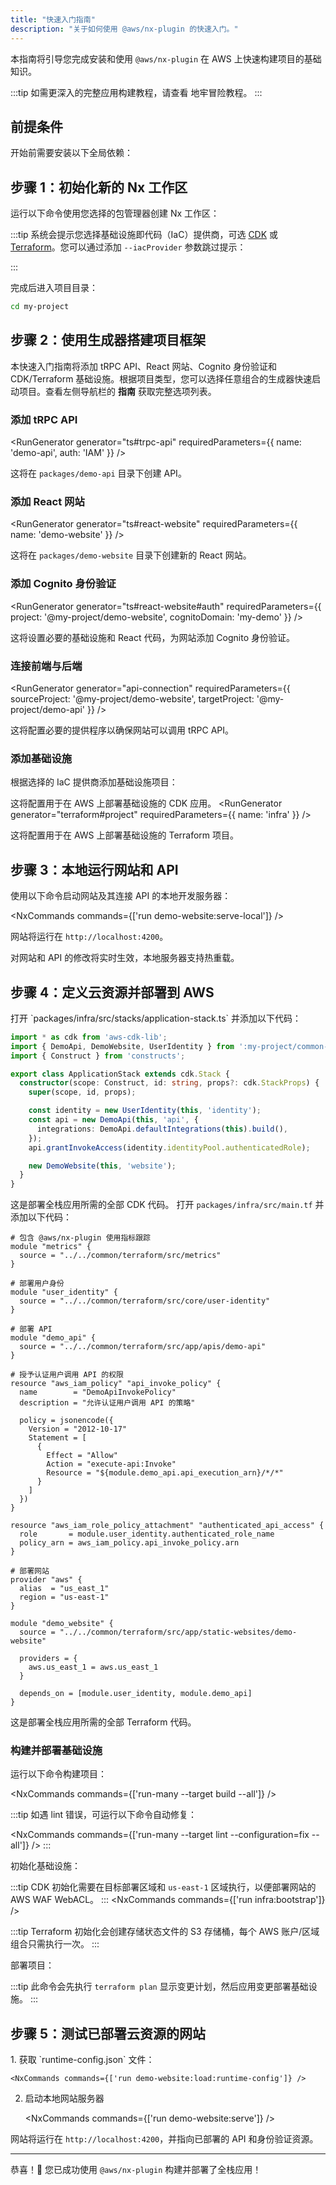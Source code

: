 ```yaml
---
title: "快速入门指南"
description: "关于如何使用 @aws/nx-plugin 的快速入门。"
---
```





本指南将引导您完成安装和使用 `@aws/nx-plugin` 在 AWS 上快速构建项目的基础知识。

:::tip
如需更深入的完整应用构建教程，请查看 <Link path="get_started/tutorials/dungeon-game/overview">地牢冒险教程</Link>。
:::

## 前提条件

开始前需要安装以下全局依赖：

<Snippet name="prerequisites" />

## 步骤 1：初始化新的 Nx 工作区

运行以下命令使用您选择的包管理器创建 Nx 工作区：

<CreateNxWorkspaceCommand workspace="my-project" />

:::tip
系统会提示您选择基础设施即代码（IaC）提供商，可选 [CDK](https://docs.aws.amazon.com/cdk/) 或 [Terraform](https://developer.hashicorp.com/terraform)。您可以通过添加 `--iacProvider` 参数跳过提示：

<Infrastructure>
<Fragment slot="cdk">
<CreateNxWorkspaceCommand workspace="my-project" iacProvider="CDK" />
</Fragment>
<Fragment slot="terraform">
<CreateNxWorkspaceCommand workspace="my-project" iacProvider="Terraform" />
</Fragment>
</Infrastructure>
:::

完成后进入项目目录：

```sh
cd my-project
```

## 步骤 2：使用生成器搭建项目框架

本快速入门指南将添加 tRPC API、React 网站、Cognito 身份验证和 CDK/Terraform 基础设施。根据项目类型，您可以选择任意组合的生成器快速启动项目。查看左侧导航栏的 __指南__ 获取完整选项列表。

### 添加 tRPC API

<RunGenerator generator="ts#trpc-api" requiredParameters={{ name: 'demo-api', auth: 'IAM' }} />

这将在 `packages/demo-api` 目录下创建 API。

### 添加 React 网站

<RunGenerator generator="ts#react-website" requiredParameters={{ name: 'demo-website' }} />

这将在 `packages/demo-website` 目录下创建新的 React 网站。

### 添加 Cognito 身份验证

<RunGenerator generator="ts#react-website#auth" requiredParameters={{ project: '@my-project/demo-website', cognitoDomain: 'my-demo' }} />

这将设置必要的基础设施和 React 代码，为网站添加 Cognito 身份验证。

### 连接前端与后端

<RunGenerator generator="api-connection" requiredParameters={{ sourceProject: '@my-project/demo-website', targetProject: '@my-project/demo-api' }} />

这将配置必要的提供程序以确保网站可以调用 tRPC API。

### 添加基础设施

根据选择的 IaC 提供商添加基础设施项目：

<Infrastructure>
<Fragment slot="cdk">
<RunGenerator generator="ts#infra" requiredParameters={{ name: 'infra' }} />

这将配置用于在 AWS 上部署基础设施的 CDK 应用。
</Fragment>
<Fragment slot="terraform">
<RunGenerator generator="terraform#project" requiredParameters={{ name: 'infra' }} />

这将配置用于在 AWS 上部署基础设施的 Terraform 项目。
</Fragment>
</Infrastructure>

## 步骤 3：本地运行网站和 API

使用以下命令启动网站及其连接 API 的本地开发服务器：

<NxCommands commands={['run demo-website:serve-local']} />

网站将运行在 `http://localhost:4200`。

对网站和 API 的修改将实时生效，本地服务器支持热重载。

## 步骤 4：定义云资源并部署到 AWS

<Infrastructure>
<Fragment slot="cdk">
打开 `packages/infra/src/stacks/application-stack.ts` 并添加以下代码：

```typescript
import * as cdk from 'aws-cdk-lib';
import { DemoApi, DemoWebsite, UserIdentity } from ':my-project/common-constructs';
import { Construct } from 'constructs';

export class ApplicationStack extends cdk.Stack {
  constructor(scope: Construct, id: string, props?: cdk.StackProps) {
    super(scope, id, props);

    const identity = new UserIdentity(this, 'identity');
    const api = new DemoApi(this, 'api', {
      integrations: DemoApi.defaultIntegrations(this).build(),
    });
    api.grantInvokeAccess(identity.identityPool.authenticatedRole);

    new DemoWebsite(this, 'website');
  }
}
```

这是部署全栈应用所需的全部 CDK 代码。
</Fragment>
<Fragment slot="terraform">
打开 `packages/infra/src/main.tf` 并添加以下代码：

```hcl
# 包含 @aws/nx-plugin 使用指标跟踪
module "metrics" {
  source = "../../common/terraform/src/metrics"
}

# 部署用户身份
module "user_identity" {
  source = "../../common/terraform/src/core/user-identity"
}

# 部署 API
module "demo_api" {
  source = "../../common/terraform/src/app/apis/demo-api"
}

# 授予认证用户调用 API 的权限
resource "aws_iam_policy" "api_invoke_policy" {
  name        = "DemoApiInvokePolicy"
  description = "允许认证用户调用 API 的策略"

  policy = jsonencode({
    Version = "2012-10-17"
    Statement = [
      {
        Effect = "Allow"
        Action = "execute-api:Invoke"
        Resource = "${module.demo_api.api_execution_arn}/*/*"
      }
    ]
  })
}

resource "aws_iam_role_policy_attachment" "authenticated_api_access" {
  role       = module.user_identity.authenticated_role_name
  policy_arn = aws_iam_policy.api_invoke_policy.arn
}

# 部署网站
provider "aws" {
  alias  = "us_east_1"
  region = "us-east-1"
}

module "demo_website" {
  source = "../../common/terraform/src/app/static-websites/demo-website"

  providers = {
    aws.us_east_1 = aws.us_east_1
  }

  depends_on = [module.user_identity, module.demo_api]
}
```

这是部署全栈应用所需的全部 Terraform 代码。
</Fragment>
</Infrastructure>

### 构建并部署基础设施

运行以下命令构建项目：

<NxCommands commands={['run-many --target build --all']} />

:::tip
如遇 lint 错误，可运行以下命令自动修复：

<NxCommands commands={['run-many --target lint --configuration=fix --all']} />
:::

初始化基础设施：

<Infrastructure>
<Fragment slot="cdk">
<NxCommands commands={['run infra:bootstrap']} />

:::tip
CDK 初始化需要在目标部署区域和 `us-east-1` 区域执行，以便部署网站的 AWS WAF WebACL。
:::
</Fragment>
<Fragment slot="terraform">
<NxCommands commands={['run infra:bootstrap']} />

:::tip
Terraform 初始化会创建存储状态文件的 S3 存储桶，每个 AWS 账户/区域组合只需执行一次。
:::
</Fragment>
</Infrastructure>

部署项目：

<Infrastructure>
<Fragment slot="cdk">
<NxCommands commands={['run infra:deploy my-project-sandbox/*']} />
</Fragment>
<Fragment slot="terraform">
<NxCommands commands={['run infra:apply']} />

:::tip
此命令会先执行 `terraform plan` 显示变更计划，然后应用变更部署基础设施。
:::
</Fragment>
</Infrastructure>

## 步骤 5：测试已部署云资源的网站

<Steps>
1. 获取 `runtime-config.json` 文件：

    <NxCommands commands={['run demo-website:load:runtime-config']} />

2. 启动本地网站服务器

    <NxCommands commands={['run demo-website:serve']} />
</Steps>

网站将运行在 `http://localhost:4200`，并指向已部署的 API 和身份验证资源。

---

恭喜！🎉 您已成功使用 `@aws/nx-plugin` 构建并部署了全栈应用！
